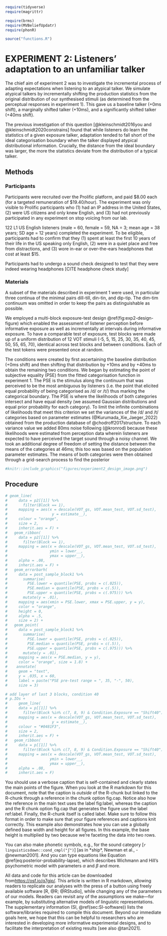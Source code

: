```r
require(tidyverse)
require(magrittr)

require(brms)
require(MVBeliefUpdatr)
require(phonR)

source("functions.R")
```


# EXPERIMENT 2: Listeners' adaptation to an unfamiliar talker
The chief aim of experiment 2 was to investigate the incremental process of adapting expectations when listening to an atypical talker. We simulate atypical talkers by incrementally shifting the production statistics from the original distribution of our synthesised stimuli (as determined from the perceptual responses in experiment 1). This gave us a baseline talker (+0ms shift), a marginally shifted talker (+10ms), and a significantly shifted talker (+40ms shift). 

The previous investigation of this question [@kleinschmidt2016you and @kleinschmidt2020constrains] found that while listeners do learn the statistics of a given exposure talker, adaptation tended to fall short of the ideal categorisation boundary when the talker displayed atypical distributional information. Crucially, the distance from the ideal boundary was larger, the more the statistics deviate from the distribution of a typical talker. 

## Methods
### Participants
Participants were recruited over the Prolific platform, and paid $8.00 each (for a targeted remuneration of \$19.40/hour). The experiment was only visible to Prolific participants who (1) had an IP address in the United States, (2) were US citizens and only knew English, and (3) had not previously participated in any experiment on stop voicing from our lab.

122 L1 US English listeners (male = 60, female = 59, NA = 3; mean age = 38 years; SD age = 12 years) completed the experiment. To be eligible, participants had to confirm that they (1) spent at least the first 10 years of their life in the US speaking only English, (2) were in a quiet place and free from distractions, and (3) wore in-ear or over-the-ears headphones that cost at least \$15.

Participants had to undergo a sound check designed to test that they were indeed wearing headphones [CITE headphone check study]

### Materials
A subset of the materials described in experiment 1 were used, in particular three continua of the minimal pairs dill-till, din-tin, and dip-tip. The dim-tim continuum was omitted in order to keep the pairs as distinguishable as possible. 

We employed a multi-block exposure-test design \@ref(fig:exp2-design-figure) which enabled the assessment of listener perception before informative exposure as well as incrementally at intervals during informative exposure. To have a comparable test of exposure, test blocks were made up of a uniform distribution of 12 VOT stimuli (-5, 5, 15, 25, 30, 35, 40, 45, 50, 55, 65, 70), identical across test blocks and between conditions. Each of the test tokens were presented once at random. 

The conditions were created by first ascertaining the baseline distribution (+0ms shift) and then shifting that distribution by +10ms and by +40ms to obtain the remaining two conditions. We began by estimating the point of subjective equality (PSE) from the fitted categorisation function in experiment 1. The PSE is the stimulus along the continuum that was perceived to be the most ambiguous by listeners (i.e. the point that elicited equal probability of being categorised as /d/ or /t/) thus marking the categorical boundary. The PSE is where the likelihoods of both categories intersect and have equal density (we assumed Gaussian distributions and equal prior probability for each category). To limit the infinite combinations of likelihoods that meet this criterion we set the variances of the /d/ and /t/ categories based on parameter estimates (@Kurumada_Xie_Jaeger_2022) obtained from the production database of @chodroff2017structure. To each variance value we added 80ms noise following (@kronrod) because these likelihoods were estimated from perception data wherein listeners are expected to have perceived the target sound through a noisy channel. We took an additional degree of freedom of setting the distance between the means of the categories at 46ms; this too was based on the population parameter estimates. The means of both categories were then obtained through a grid-search process to find the posterior

```r
#knitr::include_graphics("figures/experiment2_design_image.png")
```

## Procedure




















```r
# geom_line(
#     data = p2[[1]] %>% 
#       filter(Block == 1), 
#     mapping = aes(x = descale(VOT_gs, VOT.mean_test, VOT.sd_test), 
#                    y = estimate__),
#     colour = "orange", 
#     size = 2,
#     inherit.aes = F) +
#   geom_ribbon(
#     data = p2[[1]] %>% 
#       filter(Block == 1), 
#     mapping = aes(x = descale(VOT_gs, VOT.mean_test, VOT.sd_test), 
#                   ymin = lower__, 
#                   ymax = upper__),
#     alpha = .08,
#     inherit.aes = F) +
#   geom_errorbarh(
#     data = post_sample_block1 %>% 
#       summarise(
#         PSE.lower = quantile(PSE, probs = c(.025)),
#         PSE.median = quantile(PSE, probs = c(.5)),
#         PSE.upper = quantile(PSE, probs = c(.975))) %>% 
#       mutate(y = .01),
#     mapping = aes(xmin = PSE.lower, xmax = PSE.upper, y = y), 
#     color = "orange",
#     height = 0,
#     alpha = .5,
#     size = 2) +
#   geom_point(
#     data = post_sample_block1 %>% 
#       summarise(
#         PSE.lower = quantile(PSE, probs = c(.025)),
#         PSE.median = quantile(PSE, probs = c(.5)),
#         PSE.upper = quantile(PSE, probs = c(.975))) %>% 
#       mutate(y = .01),
#     mapping = aes(x = PSE.median, y = y), 
#     color = "orange", size = 1.8) +
#    annotate(
#     geom = "text", 
#     y = .035, x = 60,
#     label = paste("PSE pre-test range = ", 35, "-", 50),
#     size = 3)

# add layer of last 3 blocks, condition 40
# p.IOs +
#     geom_line(
#     data = p[[1]] %>% 
#       filter(Block %in% c(7, 8, 9) & Condition.Exposure == "Shift40"), 
#     mapping = aes(x = descale(VOT_gs, VOT.mean_test, VOT.sd_test), 
#                    y = estimate__),
#     colour = "#0481F3", 
#     size = 2,
#     inherit.aes = F) +
#   geom_ribbon(
#     data = p[[1]] %>% 
#       filter(Block %in% c(7, 8, 9) & Condition.Exposure == "Shift40"), 
#     mapping = aes(x = descale(VOT_gs, VOT.mean_test, VOT.sd_test), 
#                   ymin = lower__, 
#                   ymax = upper__),
#     alpha = .08,
#     inherit.aes = F) 
```



You should use a verbose caption that is self-contained and clearly states the main points of the figure. When you look at the R markdown for this document, note that the caption is *outside* of the R-chunk but linked to the R-chunk through a reference in the chunk option fig.cap. Notice also how the reference in the main text uses the label fig:label, whereas the caption and the R chunk option fig.cap that generates the figure use the label ref:label. Finally, the R-chunk itself is called label. Make sure to follow this format in order to make sure that your figure references and captions knit correctly. This example also demonstrates how you can use a globally defined base width and height for all figures. In this example, the base height is multiplied by two because we're faceting the data into two rows.


You can also make phonetic symbols, e.g., for the sound category [`r linguisticsdown::cond_cmpl("ʃ")`] [as in *ship*, Newman et al., -@newman2001]. And you can type equations like Equation \@ref(eq:posterior-probability-lapse), which describes Wichmann and Hill's psychometric model with parameters $\alpha$ and $\beta$ and more.  

\begin{equation}\label{eq:posterior-probability-lapse}
p(category | input) = (1 - \lambda) \frac{\mathcal{N}\!\left( input | \mu_c, \Sigma_c \right) \pi}{\Sigma_i \mathcal{N}\!\left( input | \mu_{c_i}, \Sigma_{c_i} \right) \pi_i} + \lambda \frac{\pi}{\Sigma_i \pi_i}
\end{equation}

<!-- This is a markdown comment that will NOT show when you knit the document.  -->

All data and code for this article can be downloaded from[https://osf.io/q7gjp/](OSF). This article is written in R markdown, allowing readers to replicate our analyses with the press of a button using freely available software [R, @R; @RStudio], while changing any of the parameters of our models. Readers can revisit any of the assumptions we make---for example, by substituting alternative models of linguistic representations. The supplementary information (SI, \@ref(sec:SI-software)) lists the software/libraries required to compile this document. Beyond our immediate goals here, we hope that this can be helpful to researchers who are interested in developing more informative experimental designs, and to facilitate the interpretation of existing results [see also @tan2021]. 